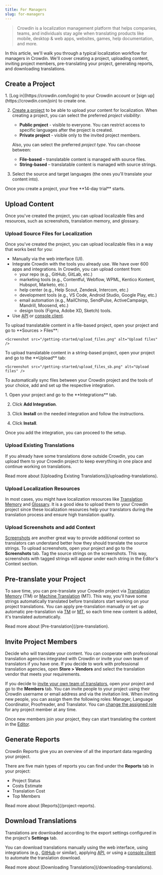 ```yaml
---
title: For Managers
slug: for-managers
---
```


[//]: # (https://support.crowdin.com/translation-process-overview/)


> Crowdin is a localization management platform that helps companies, teams, and individuals stay agile when translating products like mobile, desktop & web apps, websites, games, help documentation, and more.

In this article, we'll walk you through a typical localization workflow for managers in Crowdin. We'll cover creating a project, uploading content, inviting project members, pre-translating your project, generating reports, and downloading translations.

## Create a Project

<Steps>
  1. [Log in](https://crowdin.com/login) to your Crowdin account or [sign up](https://crowdin.com/join) to create one.

  2. [Create a project](/creating-project) to be able to upload your content for localization. When creating a project, you can select the preferred *project visibility*:

      * <Icon name="mdi:earth" class="inline-icon" /> **Public project** - visible to everyone. You can restrict access to specific languages after the project is created.
      * <Icon name="mdi:lock" class="inline-icon" /> **Private project** - visible only to the invited project members.

      Also, you can select the preferred *project type*. You can choose between:

      * <Icon name="mdi:file-document" class="inline-icon" /> **File-based** &ndash; translatable content is managed with source files.
      * <Icon name="mdi:format-list-bulleted" class="inline-icon" /> **String-based** &ndash; translatable content is managed with source strings.

  3. Select the source and target languages (the ones you'll translate your content into).
</Steps>

<Aside>
  Once you create a project, your free **14-day trial** starts.
</Aside>

## Upload Content

Once you've created the project, you can upload localizable files and resources, such as screenshots, translation memory, and glossary.

### Upload Source Files for Localization

Once you've created the project, you can upload localizable files in a way that works best for you:

* Manually via the web interface (UI).
* Integrate Crowdin with the tools you already use. We have over 600 apps and integrations. In Crowdin, you can upload content from:
  * your repo (e.g., GitHub, GitLab, etc.)
  * marketing tools (e.g., Contentful, Webflow, WPML, Kentico Kontent, Hubspot, Marketo, etc.)
  * help center (e.g., Help Scout, Zendesk, Intercom, etc.)
  * development tools (e.g., VS Code, Android Studio, Google Play, etc.)
  * email automation (e.g., MailChimp, SendPulse, ActiveCampaign, Mandrill, Moosend, etc.)
  * design tools (Figma, Adobe XD, Sketch) tools.
* Use [API](https://developer.crowdin.com/api/v2/) or [console client](https://crowdin.github.io/crowdin-cli/).

<Tabs syncKey="projectType">
  <TabItem label="File-based project">
    To upload translatable content in a file-based project, open your project and go to **Sources > Files**:

    <Screenshot src="/getting-started/upload_files.png" alt="Upload files" />
  </TabItem>
  <TabItem label="String-based project">
    To upload translatable content in a string-based project, open your project and go to the **Upload** tab:

    <Screenshot src="/getting-started/upload_files_sb.png" alt="Upload files" />
  </TabItem>
</Tabs>

To automatically sync files between your Crowdin project and the tools of your choice, add and set up the respective integration.

<Steps>
  1. Open your project and go to the **Integrations** tab.

  2. Click **Add Integration**.

  3. Click **Install** on the needed integration and follow the instructions.

  4. Click **Install**.
</Steps>

Once you add the integration, you can proceed to the setup.

<LinkCard
  title="View a list of tools you can integrate with Crowdin"
  href="https://store.crowdin.com"
  target="_blank"
/>

### Upload Existing Translations

If you already have some translations done outside Crowdin, you can upload them to your Crowdin project to keep everything in one place and continue working on translations.

<ReadMore>
  Read more about [Uploading Existing Translations](/uploading-translations).
</ReadMore>

### Upload Localization Resources

In most cases, you might have localization resources like [Translation Memory](/translation-memory) and [Glossary](/glossary). It is a good idea to upload them to your Crowdin project since these localization resources help your translators during the translation process and ensure high translation quality.

### Upload Screenshots and add Context

[Screenshots](/screenshots) are another great way to provide additional context so translators can understand better how they should translate the source strings. To upload screenshots, open your project and go to the **Screenshots** tab. Tag the source strings on the screenshots. This way, screenshots with tagged strings will appear under each string in the Editor's Context section.

<Screenshot src="/getting-started/screenshots_in_editor.png" alt="Screenshots in the Editor" />

<CardGrid>
  <LinkCard
    title="Read more about Context features in Crowdin"
    description="No Context, No Quality. Give Translators Context to Get Better Translations."
    href="https://crowdin.com/blog/2019/11/05/no-context-no-quality-give-translators-context-to-get-better-translations"
    target="_blank"
  />
  <LinkCard
    title="Translate Your UI with Crowdin's Screen Translation Feature"
    description="Crowdin's Screen Translation simplifies UI localization by allowing users to translate interface elements with a real-time preview of your app design."
    href="https://crowdin.com/translate-ui-with-crowdin"
    target="_blank"
  />
</CardGrid>

## Pre-translate your Project

To save time, you can pre-translate your Crowdin project via [Translation Memory](/translation-memory) (TM) or [Machine Translation](/machine-translation) (MT). This way, you'll have some strings automatically translated before translators start working on your project translations. You can apply pre-translation manually or set up automatic pre-translation via [TM](/project-settings/translation-memories) or [MT](/project-settings#machine-translation), so each time new content is added, it's translated automatically.

<Screenshot src="/getting-started/pre_translation.png" alt="Pre-translation via TM" />

<ReadMore>
  Read more about [Pre-translation](/pre-translation).
</ReadMore>

## Invite Project Members

Decide who will translate your content. You can cooperate with professional translation agencies integrated with Crowdin or invite your own team of translators if you have one. If you decide to work with professional translation agencies, open **Store > Vendors** and select the translation vendor that meets your requirements.

If you decide to [invite your own team of translators](/team-management), open your project and go to the **Members** tab. You can invite people to your project using their Crowdin username or email address and via the invitation link. When inviting new people, you can assign them the following roles: Manager, Language Coordinator, Proofreader, and Translator. You can [change the assigned role](/team-management) for any project member at any time.

<Screenshot src="/getting-started/invite_dialog.png" alt="Invite project members" />

Once new members join your project, they can start translating the content in the [Editor](/online-editor).

## Generate Reports

Crowdin Reports give you an overview of all the important data regarding your project.

There are five main types of reports you can find under the **Reports** tab in your project:

* Project Status
* Costs Estimate
* Translation Cost
* Top Members

<Screenshot src="/getting-started/reports_general.png" alt="Project reports" />

<ReadMore>
  Read more about [Reports](/project-reports).
</ReadMore>

## Download Translations

Translations are downloaded according to the export settings configured in the project's **Settings** tab.

<Screenshot src="/getting-started/project_settings_export.png" alt="Export Settings" />

You can download translations manually using the web interface, using integrations (e.g., [GitHub](/github-integration) or similar), applying [API](https://developer.crowdin.com/api/v2/), or using a [console client](https://crowdin.github.io/crowdin-cli/) to automate the translation download.

<ReadMore>
  Read more about [Downloading Translations](/downloading-translations).
</ReadMore>
